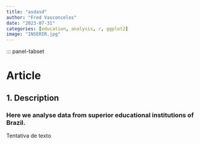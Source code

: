 ```yaml
---
title: "asdasd"
author: "Fred Vasconcelos"
date: "2023-07-31"
categories: [education, analysis, r, ggplot2]
image: "INSERIR.jpg"
---
```


::: panel-tabset

# Article

## 1. Description

### Here we analyse data from superior educational institutions of Brazil. 


Tentativa de texto